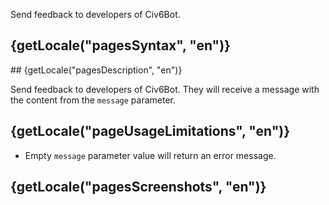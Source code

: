 

Send feedback to developers of Civ6Bot.

## {getLocale("pagesSyntax", "en")}
<TableSyntax page="feedback" lang="en" />
## {getLocale("pagesDescription", "en")}

Send feedback to developers of Civ6Bot. They will receive a message with the content from the `message` parameter.

## {getLocale("pageUsageLimitations", "en")}

- Empty `message` parameter value will return an error message.

## {getLocale("pagesScreenshots", "en")}
<Swiper page="feedback" lang="en" />

